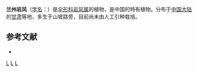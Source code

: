 {{NoteTA|G1=LS}}
{{Speciesbox 
| genus = Libanotis
| species = lanzhouensis
| authority = [[傅坤俊|K. T. Fu]] ex Shan et Sheh
}}

'''兰州岩风'''（[[学名|学名]]：{{lang|la|''Libanotis lanzhouensis''}}）是[[伞形科|伞形科]][[岩风属|岩风属]]的植物，是中国的特有植物。分布于[[中国大陆|中国大陆]]的[[甘肃|甘肃]]等地，多生于山坡路旁，目前尚未由人工引种栽培。

== 参考文献 ==
<div class="references-small">
* {{cite web| url =http://www.bioinfo.cn/db05/KmzwSpecies.php?action=view&id=22850| title =兰州岩风| work =《中国高等植物数据库全库》| publisher =中国科学院微生物研究所| author =昆明植物研究所| accessdate =2009-02-25| deadurl =yes| archiveurl =https://web.archive.org/web/20160305005151/http://www.bioinfo.cn/db05/KmzwSpecies.php?action=view&id=22850| archivedate =2016-03-05}}
</div>
{{Taxonbar|from=Q10893612}}

[[Category:岩风属|L]]
[[Category:中國特有植物|L]]
[[Category:甘肃植物|L]]